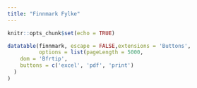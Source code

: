 ```yaml
---
title: "Finnmark Fylke"
---
```


```r
knitr::opts_chunk$set(echo = TRUE)
```


```r
datatable(finnmark, escape = FALSE,extensions = 'Buttons', 
          options = list(pageLength = 5000,
    dom = 'Bfrtip',
    buttons = c('excel', 'pdf', 'print')
  )
)
```

